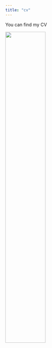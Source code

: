 ```yaml
---
title: "cv"
---
```



You can find my CV 

<!-- ```{r echo=False} -->
<!-- library(xfun) -->
<!-- here=embed_file("sarah_george_resume.pdf") -->
<!-- here -->
<!-- ``` -->

<img src="sarah_geroge_resume.pdf" style="width:50%">